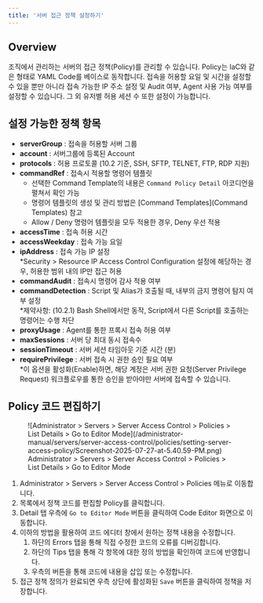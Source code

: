 ```yaml
---
title: '서버 접근 정책 설정하기'
---
```


## Overview

조직에서 관리하는 서버의 접근 정책(Policy)를 관리할 수 있습니다. Policy는 IaC와 같은 형태로 YAML Code를 베이스로 동작합니다. 접속을 허용할 요일 및 시간을 설정할 수 있을 뿐만 아니라 접속 가능한 IP 주소 설정 및 Audit 여부, Agent 사용 가능 여부를 설정할 수 있습니다. 그 외 유저별 허용 세션 수 또한 설정이 가능합니다.


## 설정 가능한 정책 항목

*  **serverGroup**  : 접속을 허용할 서버 그룹
*  **account** : 서버그룹에 등록된 Account
*  **protocols**  : 허용 프로토콜 (10.2 기준, SSH, SFTP, TELNET, FTP, RDP 지원)
*  **commandRef**  : 접속시 적용할 명령어 템플릿
    * 선택한 Command Template의 내용은 `Command Policy Detail` 아코디언을 펼쳐서 확인 가능
    * 명령어 템플릿의 생성 및 관리 방법은 [Command Templates](Command Templates) 참고
    * Allow / Deny 명령어 템플릿을 모두 적용한 경우, Deny 우선 적용
*  **accessTime**  : 접속 허용 시간
*  **accessWeekday**  : 접속 가능 요일
*  **ipAddress**  : 접속 가능 IP 설정<br/>*Security &gt; Resource IP Access Control Configuration 설정에 해당하는 경우, 허용한 범위 내의 IP만 접근 허용
*  **commandAudit**  : 접속시 명령어 감사 적용 여부
*  **commandDetection**  : Script 및 Alias가 호출될 때, 내부의 금지 명령어 탐지 여부 설정<br/>*제약사항: (10.2.1) Bash Shell에서만 동작, Script에서 다른 Script를 호출하는 명령어는 수행 차단
*  **proxyUsage**  : Agent를 통한 프록시 접속 허용 여부
*  **maxSessions**  : 서버 당 최대 동시 접속수
*  **sessionTimeout** : 서버 세션 타임아웃 기준 시간 (분)
*  **requirePrivilege** : 서버 접속 시 권한 승인 필요 여부<br/>*이 옵션을 활성화(Enable)하면, 해당 계정은 서버 권한 요청(Server Privilege Request) 워크플로우를 통한 승인을 받아야만 서버에 접속할 수 있습니다.


## Policy 코드 편집하기

<figure data-layout="center" data-align="center">
![Administrator &gt; Servers &gt; Server Access Control &gt; Policies &gt; List Details &gt; Go to Editor Mode](/administrator-manual/servers/server-access-control/policies/setting-server-access-policy/Screenshot-2025-07-27-at-5.40.59-PM.png)
<figcaption>
Administrator &gt; Servers &gt; Server Access Control &gt; Policies &gt; List Details &gt; Go to Editor Mode
</figcaption>
</figure>

1. Administrator &gt; Servers &gt; Server Access Control &gt; Policies 메뉴로 이동합니다.
2. 목록에서 정책 코드를 편집할 Policy를 클릭합니다.
3. Detail 탭 우측에 `Go to Editor Mode` 버튼을 클릭하여 Code Editor 화면으로 이동합니다.
4. 이하의 방법을 활용하여 코드 에디터 창에서 원하는 정책 내용을 수정합니다.
    1. 하단의 Errors 탭을 통해 직접 수정한 코드의 오류를 디버깅합니다.
    2. 하단의 Tips 탭을 통해 각 항목에 대한 정의 방법을 확인하여 코드에 반영합니다.
    3. 우측의 버튼을 통해 코드에 내용을 삽입 또는 수정합니다.
5. 접근 정책 정의가 완료되면 우측 상단에 활성화된 `Save` 버튼을 클릭하여 정책을 저장합니다.
